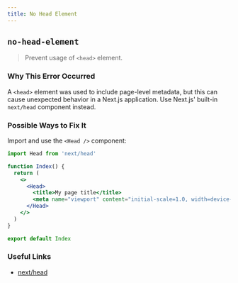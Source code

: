 ```yaml
---
title: No Head Element
---
```


## `no-head-element`

> Prevent usage of `<head>` element.

### Why This Error Occurred

A `<head>` element was used to include page-level metadata, but this can cause unexpected behavior in a Next.js application. Use Next.js' built-in `next/head` component instead.

### Possible Ways to Fix It

Import and use the `<Head />` component:

```jsx filename="pages/index.js"
import Head from 'next/head'

function Index() {
  return (
    <>
      <Head>
        <title>My page title</title>
        <meta name="viewport" content="initial-scale=1.0, width=device-width" />
      </Head>
    </>
  )
}

export default Index
```

### Useful Links

- [next/head](/docs/api-reference/next/head)
